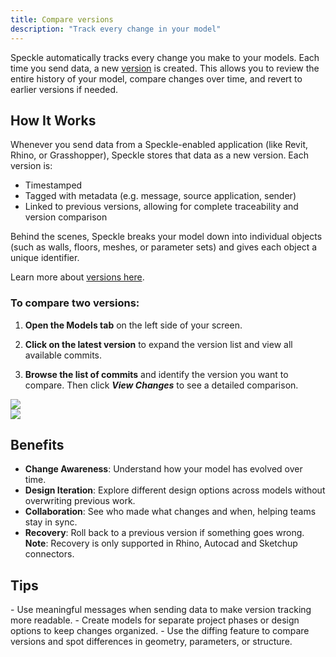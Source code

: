 ```yaml
---
title: Compare versions
description: "Track every change in your model"
---
```


Speckle automatically tracks every change you make to your models. Each time you send data, a new [version](/workspaces/versions) is created. This allows you to review the entire history of your model, compare changes over time, and revert to earlier versions if needed.

## How It Works

Whenever you send data from a Speckle-enabled application (like Revit, Rhino, or Grasshopper), Speckle stores that data as a new version. Each version is:

- Timestamped
- Tagged with metadata (e.g. message, source application, sender)
- Linked to previous versions, allowing for complete traceability and version comparison

Behind the scenes, Speckle breaks your model down into individual objects (such as walls, floors, meshes, or parameter sets) and gives each object a unique identifier.

<Note>Learn more about [versions here](/workspaces/versions).</Note>

### To compare two versions:

1. **Open the Models tab** on the left side of your screen.

2. **Click on the latest version** to expand the version list and view all available commits.

3. **Browse the list of commits** and identify the version you want to compare. Then click **_View Changes_** to see a detailed comparison.



<Frame>
<img src="/images/3d-viewer/version-versions.jpg"/>
</Frame>
<br/>
<Frame>
<img src="/images/3d-viewer/version-comparison.jpg"/>
</Frame>

## Benefits

- **Change Awareness**: Understand how your model has evolved over time.
- **Design Iteration**: Explore different design options across models without overwriting previous work.
- **Collaboration**: See who made what changes and when, helping teams stay in sync.
- **Recovery**: Roll back to a previous version if something goes wrong. <Warning>**Note**: Recovery is only supported in Rhino, Autocad and Sketchup connectors.</Warning> 

## Tips
<Tip>
- Use meaningful messages when sending data to make version tracking more readable.
- Create models for separate project phases or design options to keep changes organized.
- Use the diffing feature to compare versions and spot differences in geometry, parameters, or structure.
</Tip>
